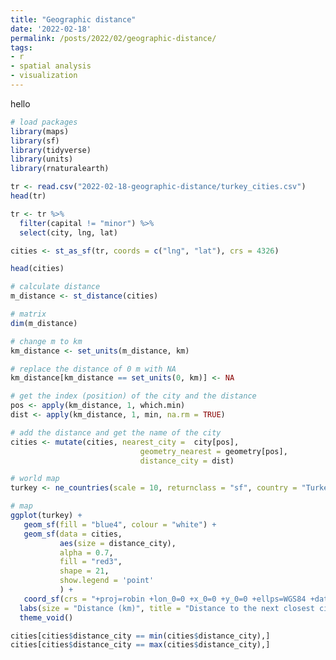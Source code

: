 ```yaml
---
title: "Geographic distance"
date: '2022-02-18'
permalink: /posts/2022/02/geographic-distance/
tags:
- r
- spatial analysis
- visualization
---
```


hello

```r
# load packages
library(maps)
library(sf) 
library(tidyverse)
library(units)
library(rnaturalearth)
```

```r
tr <- read.csv("2022-02-18-geographic-distance/turkey_cities.csv")
head(tr)
```

```r
tr <- tr %>% 
  filter(capital != "minor") %>%
  select(city, lng, lat)

cities <- st_as_sf(tr, coords = c("lng", "lat"), crs = 4326)

head(cities)
```


```r
# calculate distance
m_distance <- st_distance(cities)

# matrix
dim(m_distance)
```

```r
# change m to km
km_distance <- set_units(m_distance, km)

# replace the distance of 0 m with NA
km_distance[km_distance == set_units(0, km)] <- NA
```


```r
# get the index (position) of the city and the distance
pos <- apply(km_distance, 1, which.min)
dist <- apply(km_distance, 1, min, na.rm = TRUE)

# add the distance and get the name of the city
cities <- mutate(cities, nearest_city =  city[pos], 
                             geometry_nearest = geometry[pos],
                             distance_city = dist)
```


```r
# world map
turkey <- ne_countries(scale = 10, returnclass = "sf", country = "Turkey")

# map
ggplot(turkey) +
   geom_sf(fill = "blue4", colour = "white") +
   geom_sf(data = cities, 
           aes(size = distance_city),
           alpha = 0.7,
           fill = "red3",
           shape = 21,
           show.legend = 'point'
           ) +
   coord_sf(crs = "+proj=robin +lon_0=0 +x_0=0 +y_0=0 +ellps=WGS84 +datum=WGS84 +units=m +no_defs") +
  labs(size = "Distance (km)", title = "Distance to the next closest city") +
  theme_void()
```

```r
cities[cities$distance_city == min(cities$distance_city),]
cities[cities$distance_city == max(cities$distance_city),]
```

